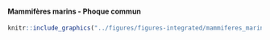 #### Mammifères marins - Phoque commun {-}


<!-- -------------------------------------------------- -->

```r
knitr::include_graphics("../figures/figures-integrated/mammiferes_marins-harbor_seal.png")
```

<br>
